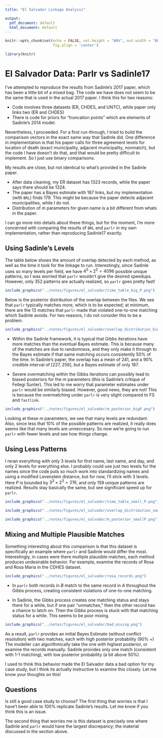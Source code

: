 ```yaml
---
title: "El Salvador Linkage Analysis"

output:
  pdf_document: default
  html_document: default
---
```


```r
knitr::opts_chunk$set(echo = FALSE, out.height = "80%", out.width = "80%",
                      fig.align = 'center')

library(knitr)
```

# El Salvador Data: Parlr vs Sadinle17

I've attempted to reproduce the results from Sadinle's 2017 paper, which has been a little bit of a mixed bag. The code we have does not seem to be the same that is used in the actual 2017 paper. I think this for two reasons:

- Code involves three datasets (ER, CHDES, and UNTC), while paper only links two (ER and CHDES)
- There is code for priors for "truncation points" which are elements of Sadinle's 2014 model.

Nevertheless, I proceeded. For a first run-through, I tried to build the comparison vectors in the exact same way that Sadinle did. One difference in implementation is that his paper calls for three agreement levels for location of death (exact municipality, adjacent municipality, nonmatch), but the code I have doesn't do that, and that would be pretty difficult to implement. So I just use binary comparisons.

My results are close, but not identical to what's provided in the Sadinle paper.

- After data cleaning, my ER dataset has 1323 records, while the paper says there should be 1324. 
- The paper has a Bayes estimate with 187 links, but my implementation (with `BRL`) finds 179. This might be because the paper detects adjacent municipalities, while I do not.
- Distribution of $m$ parameters for given name is a bit different from whats in the paper. 

I can go more into details about these things, but for the moment, I'm more concerned with comparing the results of `BRL` and `parlr` in my own implementation, rather than reproducing Sadinle17 exactly. 

## Using Sadinle's Levels

The table below shows the amount of overlap detected by each method, as well as the time it took for the linkage to run. Interestingly, since Sadinle uses so many levels per field, we have $4^5 \times 2^2 = 4096$ possible unique patterns, so I was worried that `parlr` wouldn't give the desired speedups. However, only 352 patterns are actually realized, so `parlr` goes pretty fast!


```r
include_graphics("../notes/figures/el_salvador/time_table_big_P.png")
```


Below is the posterior distribution of the overlap between the files. We see that `parlr` typically matches more, which is to be expected; at minimum, there are the 13 matches that `parlr` made that violated one-to-one matching which Sadinle avoids. For two reasons, I do not consider this to be a problem.


```r
include_graphics("../notes/figures/el_salvador/overlap_distribution_bigP.png")
```

- Within the Sadinle framework, it is typical that Gibbs iterations have more matches than the eventual Bayes estimate. This is because many of the matches are due to randomness, and they only make it through to the Bayes estimate if that same matching occurs consistently 50% of the time. In Sadinle's paper, the overlap has a mean of 241, and a 90% credible interval of [227, 256], but a Bayes estimate of only 187.

- Severe overmatching within the Gibbs iterations can possibly lead to biased posteriors for the $m$ parameters (this is Sadinle's critique of Fellegi Sunter). This led to me worry that parameter estimates under `parlr` would be similarly biased. However, good news, they are not! This is because the overmatching under `parlr` is very slight compared to FS and `fastlink`.

<!-- When Enamorado compared `fastlink` to `BRL`, he notes that the first estimate under `fastlink` has way too many matches, but that `fastlink` produces similar results to `BRL` after resolving all the matches that violate one-to-one. While this is true, the overmatching within his EM algorithm lead to biases in the $m$ parameters, and these can not be cleaned up posthoc. In the Sadinle paper, he notes that the FS method leads to nonsensical estimates of the $m$ parameters, and I believe it is for this reason. -->



```r
include_graphics("../notes/figures/el_salvador/m_posterior_bigP.png")
```

Looking at these $m$ parameters, we see that many levels are redundant. Also, since less that 10% of the possible patterns are realized, it really does seems like that many levels are unneccesary.  So now we're going to run `parlr` with fewer levels and see how things change. 

## Using Less Patterns

I reran everything with only 3 levels for first name, last name, and day, and only 2 levels for everything else. I probably could use just two levels for the names since the code puts so much work into standardizing names and using a modified Levenstein distance, but for now, I'll stick with 3 levels. Here $P$ is bounded by $3^3 \times 2^3 = 216$, and only 159 unique patterns are realized. Results stay basically the same, but see significant speed up for `parlr`.


```r
include_graphics("../notes/figures/el_salvador/time_table_small_P.png")
```


```r
include_graphics("../notes/figures/el_salvador/overlap_distribution_smallP.png")
```


```r
include_graphics("../notes/figures/el_salvador/m_posterior_smallP.png")
```

<!-- ## Limitations of parlr -->

<!-- Doing this analysis made me realize a limitation of this `parlr` method. When you have many many fields and levels, you can have situations where $P > n_A$, which means that doing calculations over all possible patterns will actually be slower than the standard method. Of course, there will only be at most $n_A$ realized patterns (and probably less than that ), but computational saving will only be significant when $P << n_A$. -->

<!-- One other issue regarding the size of $P$: Numerically, missing values lead to another unique pattern. Consider the previous examples with 5 fields with only 2 agreement levels, yeilding $P = 2^5 =32$ unique patterns. If there is at even one missing value for each of the fields, this would lead to $P = 3^5 =243$ unique patterns. For large $n_A$ this is still a big savings, but its important to note how quickly $P$ can grow, especially with regards to missing values. -->

<!-- (Sadinle's `BRL` incorrectly classifies all missing values as disagreements. Adopting this would help keep $P$ small, but is bad for tons of different reasons.) -->

\newpage

## Mixing and Multiple Plausible Matches

Something interesting about this comparison is that this dataset is specifically an example where `parlr` and Sadinle would differ the most. Interestingly, in cases were there multiple plausible matches, each method produces undesirable behavior. For example, examine the records of Rosa and Rosa Maria in the CDHES dataset. 


```r
include_graphics("../notes/figures/el_salvador/rosa_records.png")
```

- In `parlr` both records in $B$ match to the same record in $A$ throughout the Gibbs process, creating consistent violations of one-to-one matching.

- In Sadinle, the Gibbs process creates one matching status and stays there for a while, but if one pair "unmatches," then the other record has a chance to latch on. Then the Gibbs process is stuck with that matching status for a while. This seems to be poor mixing. 

```r
include_graphics("../notes/figures/el_salvador/bad_mixing.png")
```

As a result, `parlr` provides an initial Bayes Estimate (without conflict resolution) with two matches, each with high posterior probability (90% +) The modeller can algorithmically take the one with highest posterior, or examine the records manually. Sadinle provides only one match (consistent with 1-1 matching), with low posterior probability (a bit above 50%).

I used to think this behavior made the El Salvador data a bad option for my case study, but I think its actually instructive to examine this closely. Let me know your thoughts on this!

## Questions

Is still a good case study to choose? The first thing that worries is that I have't been able to 100% replicate Sadinle's results. Let me know if you think this is an issue.

The second thing that worries me is this dataset is precisely one where Sadinle and `parlr` would have the largest discrepancy; the material discussed in the section above. 
